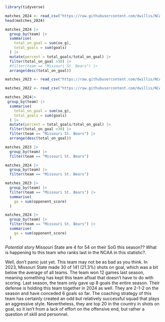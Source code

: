 ```r
library(tidyverse)
```

```r
matches_2024 <- read_csv("https://raw.githubusercontent.com/dwillis/NCAAWomensSoccerData/main/data/ncaa_womens_soccer_matchstats_2024.csv")
head(matches_2024)
```

```r
matches_2024 |> 
  group_by(team) |> 
  summarise(
    total_on_goal = sum(so_g),
    total_goals = sum(goals)
  ) |> 
  mutate(percent = total_goals/total_on_goal) |> 
  filter(total_on_goal >30) |>
  #filter(team == "Missouri St. Bears") |>
  arrange(desc(total_on_goal))
```
```r
matches_2023 <- read_csv("https://raw.githubusercontent.com/dwillis/NCAAWomensSoccerData/main/data/ncaa_womens_soccer_matchstats_2023.csv")

matches_2022 <- read_csv("https://raw.githubusercontent.com/dwillis/NCAAWomensSoccerData/main/data/ncaa_womens_soccer_matchstats_2022.csv")

matches_2024|>
 group_by(team) |> 
  summarise(
    total_on_goal = sum(so_g),
    total_goals = sum(goals)
  ) |> 
  mutate(percent = total_goals/total_on_goal) |> 
  filter(total_on_goal >30) |>
  filter(team == "Missouri St. Bears") |>
  arrange(desc(total_on_goal))

```


```r
matches_2023 |>
  group_by(team) |>
  filter(team == "Missouri St. Bears")
```

```r
matches_2024 |>
  group_by(team) |>
  filter(team == "Missouri St. Bears")
```

```r
matches_2023 |>
  group_by(team) |>
  filter(team == "Missouri St. Bears") |>
  summarise(
    ga = sum(opponent_score)
  )
```


```r
matches_2024 |>
  group_by(team) |>
  filter(team == "Missouri St. Bears") |>
  summarise(
    ga = sum(opponent_score)
  )
```


*Potential story* Missouri State are 4 for 54 on their SoG this season?? What is happening to this team who ranks last in the NCAA in this statistic?.

Well, don't panic just yet. This team may not be as bad as you think. In 2023, Missouri State made 30 of 141 (21.3%) shots on goal, which was a bit below the average of all teams. The team won 12 games last season, meaning something has kept this team afloat that doesn't have to do with scoring. Last season, the team only gave up 8 goals the entire season. Their defense is holding this team together in 2024 as well. They are 2-1-2 on the season and have conceded 6 goals so far. The coaching strategy of this team has certainly created an odd but relatively successful squad that plays an aggressive style. Nevertheless, they are top 20 in the country in shots on goal, so it isn't from a lack of effort on the offensive end, but rather a question of skill and personnel. 
